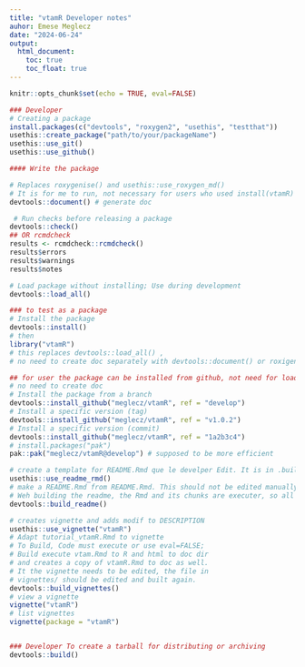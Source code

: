 ```yaml
---
title: "vtamR Developer notes"
auhor: Emese Meglecz
date: "2024-06-24"
output:
  html_document:
    toc: true
    toc_float: true
---
```



```r
knitr::opts_chunk$set(echo = TRUE, eval=FALSE)
```


```r
### Developer
# Creating a package
install.packages(c("devtools", "roxygen2", "usethis", "testthat"))
usethis::create_package("path/to/your/packageName")
usethis::use_git()
usethis::use_github()

#### Write the package

# Replaces roxygenise() and usethis::use_roxygen_md()
# It is for me to run, not necessary for users who used install(vtamR)
devtools::document() # generate doc

 # Run checks before releasing a package
devtools::check()     
## OR rcmdcheck 
results <- rcmdcheck::rcmdcheck()
results$errors
results$warnings
results$notes

# Load package without installing; Use during development
devtools::load_all()   

### to test as a package 
# Install the package
devtools::install()   
# then 
library("vtamR") 
# this replaces devtools::load_all() , 
# no need to create doc separately with devtools::document() or roxigenize

## for user the package can be installed from github, not need for load_all()
# no need to create doc
# Install the package from a branch
devtools::install_github("meglecz/vtamR", ref = "develop")
# Install a specific version (tag) 
devtools::install_github("meglecz/vtamR", ref = "v1.0.2") 
# Install a specific version (commit) 
devtools::install_github("meglecz/vtamR", ref = "1a2b3c4") 
# install.packages("pak")
pak::pak("meglecz/vtamR@develop") # supposed to be more efficient

# create a template for README.Rmd que le develper Edit. It is in .builtignore
usethis::use_readme_rmd()
# make a README.Rmd from README.Rmd. This should not be edited manually
# Weh building the readme, the Rmd and its chunks are executer, so all eaxme codes should work. If not, mahe eval=FALSE
devtools::build_readme()

# creates vignette and adds modif to DESCRIPTION
usethis::use_vignette("vtamR")
# Adapt tutorial_vtamR.Rmd to vignette
# To Build, Code must execute or use eval=FALSE; 
# Build execute vtam.Rmd to R and html to doc dir
# and creates a copy of vtamR.Rmd to doc as well.
# It the vignette needs to be edited, the file in 
# vignettes/ should be edited and built again.
devtools::build_vignettes()
# view a vignette
vignette("vtamR") 
# list vignettes
vignette(package = "vtamR")


### Developer To create a tarball for distributing or archiving
devtools::build()


```





